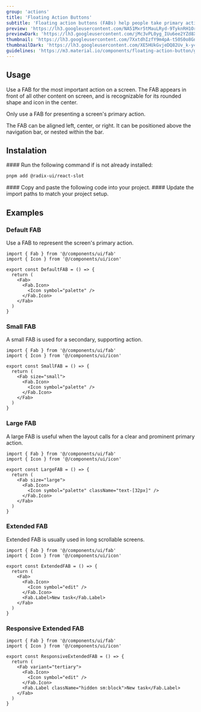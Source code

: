 ```yaml
---
group: 'actions'
title: 'Floating Action Buttons'
subtitle: 'Floating action buttons (FABs) help people take primary actions'
preview: 'https://lh3.googleusercontent.com/NA51Mxr5tMauLRyd-9TyknRH1Orp4_ZAu56-HZO5_3m1orcJxl-yzp8CAtKvtD7H8KIkPUTcGA0BeegRh3kxCQqJW5c2GzqFdpGa0s3vP0YcUU_RTFZ7=s0'
previewDark: 'https://lh3.googleusercontent.com/jMc3vPL0yg_IUu6ee2YZd8XVJB3lbMe2SQWQx10HYMfKSgMyoirVyH105JIRkNsaBKq1cfytJzTezgLj26HgvUNGrZoDMtyQ2Ab3Q0lEajYeh8WUXwU=s0'
thumbnail: 'https://lh3.googleusercontent.com/7XxtdhIzfY9m4pA-t50S0o8GnH5gDZgC1uUM75B2LPjErWBKZhar9rYsRkLp5oOGp5VrXrgd4Y_sx_bhxafG-rn6LZW4DWRVj85IjHgg4VdP1SRYcczc=w2400'
thumbnailDark: 'https://lh3.googleusercontent.com/XE5HUkGvjeDQ82Uv_k-y4r6XAbLK8GtwTn0l6Zop93kC-QsqHJeSptwXai6ckFaU47CEv2DN4rxuMAg96E9tJtYhCCShDs0tCdup5u5ptlysrwIpab4=w1200'
guidelines: 'https://m3.material.io/components/floating-action-button/guidelines'
---
```



## Usage

Use a FAB for the most important action on a screen. The FAB appears in front of all other content on screen, and is recognizable for its rounded shape and icon in the center.

Only use a FAB for presenting a screen's primary action.

The FAB can be aligned left, center, or right. It can be positioned above the navigation bar, or nested within the bar.

## Instalation

<Steps>

<Step>
#### Run the following command if is not already installed:

```bash
pnpm add @radix-ui/react-slot
```

</Step>

<Step>
  #### Copy and paste the following code into your project.
  <ComponentSource name="fab" />
</Step>

<Step>
#### Update the import paths to match your project setup.

</Step>

</Steps>

## Examples

### Default FAB

Use a FAB to represent the screen's primary action.

<ComponentContainer>
    <Fab.DefaultFAB slot='preview'/>

```tsx
import { Fab } from '@/components/ui/fab'
import { Icon } from '@/components/ui/icon'

export const DefaultFAB = () => {
  return (
    <Fab>
      <Fab.Icon>
        <Icon symbol="palette" />
      </Fab.Icon>
    </Fab>
  )
}
```

</ComponentContainer>

### Small FAB

A small FAB is used for a secondary, supporting action.

<ComponentContainer>
    <Fab.SmallFAB slot='preview'/>

```tsx
import { Fab } from '@/components/ui/fab'
import { Icon } from '@/components/ui/icon'

export const SmallFAB = () => {
  return (
    <Fab size="small">
      <Fab.Icon>
        <Icon symbol="palette" />
      </Fab.Icon>
    </Fab>
  )
}
```

</ComponentContainer>

### Large FAB

A large FAB is useful when the layout calls for a clear and prominent primary action.

<ComponentContainer>
    <Fab.LargeFAB slot='preview'/>

```tsx
import { Fab } from '@/components/ui/fab'
import { Icon } from '@/components/ui/icon'

export const LargeFAB = () => {
  return (
    <Fab size="large">
      <Fab.Icon>
        <Icon symbol="palette" className="text-[32px]" />
      </Fab.Icon>
    </Fab>
  )
}
```

</ComponentContainer>

### Extended FAB

Extended FAB is usually used in long scrollable screens.

<ComponentContainer>
    <Fab.ExtendedFAB slot='preview'/>

```tsx
import { Fab } from '@/components/ui/fab'
import { Icon } from '@/components/ui/icon'

export const ExtendedFAB = () => {
  return (
    <Fab>
      <Fab.Icon>
        <Icon symbol="edit" />
      </Fab.Icon>
      <Fab.Label>New task</Fab.Label>
    </Fab>
  )
}
```

</ComponentContainer>

### Responsive Extended FAB

<ComponentContainer>
    <Fab.ResponsiveExtendedFAB slot='preview'/>

```tsx
import { Fab } from '@/components/ui/fab'
import { Icon } from '@/components/ui/icon'

export const ResponsiveExtendedFAB = () => {
  return (
    <Fab variant="tertiary">
      <Fab.Icon>
        <Icon symbol="edit" />
      </Fab.Icon>
      <Fab.Label className="hidden sm:block">New task</Fab.Label>
    </Fab>
  )
}
```

</ComponentContainer>
